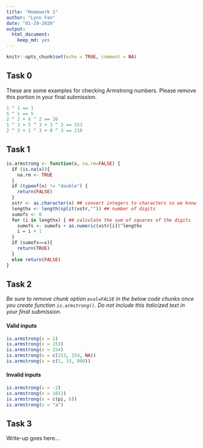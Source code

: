 ```yaml
---
title: "Homework 1"
author: "Lynn Fan"
date: "01-29-2020"
output: 
  html_document:
    keep_md: yes
---
```


```r
knitr::opts_chunk$set(echo = TRUE, comment = NA)
```

## Task 0

These are some examples for checking Armstrong numbers. 
Please remove this portion in your final submission.

```r
1 ^ 1 == 1
5 ^ 1 == 5
2 ^ 2 + 6 ^ 2 == 26
1 ^ 3 + 5 ^ 3 + 3 ^ 3 == 153
2 ^ 3 + 1 ^ 3 + 0 ^ 3 == 210
```

## Task 1

```r
is.armstrong <- function(x, na.rm=FALSE) {
  if (is.na(x)){
    na.rm <- TRUE
  }
  if (typeof(x) != "double") {
    return(FALSE)
  }
  xstr <- as.character(x) ## convert integers to characters so we know how many digits the numbers have
  lengthx <- length(split(xstr,"")) ## number of digits
  sumofs <- 0
  for (i in lengthx) { ## calculate the sum of squares of the digits
    sumofs <- sumofs + as.numeric(xstr[i])^lengthx
    i = i + 1
  }
  if (sumofs==x){
    return(TRUE)
  }
  else return(FALSE)
}
```


## Task 2

<i>
Be sure to remove chunk option `eval=FALSE` in the below code chunks
once you create function `is.armstrong()`. Do not include this italicized
text in your final submission.
</i>

#### Valid inputs

```r
is.armstrong(x = 1)
is.armstrong(x = 153)
is.armstrong(x = 154)
is.armstrong(x = c(153, 154, NA))
is.armstrong(x = c(1, 33, 999))
```

#### Invalid inputs

```r
is.armstrong(x = -2)
is.armstrong(x = 1011)
is.armstrong(x = c(pi, 6))
is.armstrong(x = "a")
```

## Task 3

Write-up goes here...
